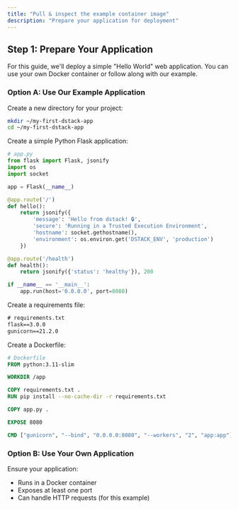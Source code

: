 ```yaml
---
title: "Pull & inspect the example container image"
description: "Prepare your application for deployment"
---
```


## Step 1: Prepare Your Application

For this guide, we'll deploy a simple "Hello World" web application. You can use your own Docker container or follow along with our example.

### Option A: Use Our Example Application

Create a new directory for your project:

```bash
mkdir ~/my-first-dstack-app
cd ~/my-first-dstack-app
```

Create a simple Python Flask application:

```python
# app.py
from flask import Flask, jsonify
import os
import socket

app = Flask(__name__)

@app.route('/')
def hello():
    return jsonify({
        'message': 'Hello from dstack! 🔒',
        'secure': 'Running in a Trusted Execution Environment',
        'hostname': socket.gethostname(),
        'environment': os.environ.get('DSTACK_ENV', 'production')
    })

@app.route('/health')
def health():
    return jsonify({'status': 'healthy'}), 200

if __name__ == '__main__':
    app.run(host='0.0.0.0', port=8080)
```

Create a requirements file:

```txt
# requirements.txt
flask==3.0.0
gunicorn==21.2.0
```

Create a Dockerfile:

```dockerfile
# Dockerfile
FROM python:3.11-slim

WORKDIR /app

COPY requirements.txt .
RUN pip install --no-cache-dir -r requirements.txt

COPY app.py .

EXPOSE 8080

CMD ["gunicorn", "--bind", "0.0.0.0:8080", "--workers", "2", "app:app"]
```

### Option B: Use Your Own Application

Ensure your application:
- Runs in a Docker container
- Exposes at least one port
- Can handle HTTP requests (for this example)